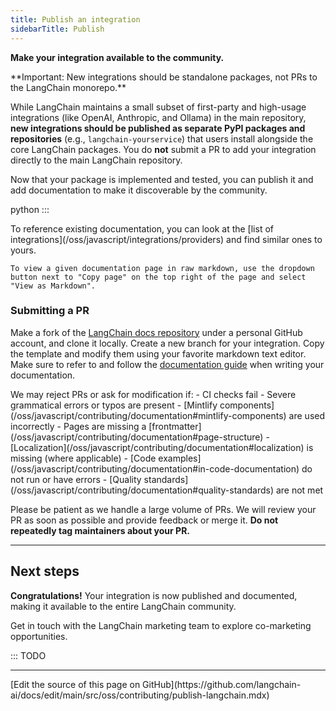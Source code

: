 ```yaml
---
title: Publish an integration
sidebarTitle: Publish
---
```


**Make your integration available to the community.**

<Warning>
**Important: New integrations should be standalone packages, not PRs to the LangChain monorepo.**

While LangChain maintains a small subset of first-party and high-usage integrations (like OpenAI, Anthropic, and Ollama) in the main repository, **new integrations should be published as separate PyPI packages and repositories** (e.g., `langchain-yourservice`) that users install alongside the core LangChain packages. You do **not** submit a PR to add your integration directly to the main LangChain repository.
</Warning>

Now that your package is implemented and tested, you can publish it and add documentation to make it discoverable by the community.

python
<CardGroup>
    <Card title="Chat models" icon="message" href="https://docs.langchain.com/oss/python/integrations/chat/TEMPLATE.mdx" arrow/>
    <Card title="Tools/toolkits" icon="wrench" href="https://docs.langchain.com/oss/python/integrations/tools/TEMPLATE.mdx" arrow/>
    <Card title="Retrievers" icon="magnifying-glass" href="https://docs.langchain.com/oss/python/integrations/retrievers/TEMPLATE.mdx" arrow/>
    <Card title="Vector stores" icon="database" href="https://docs.langchain.com/oss/python/integrations/vectorstores/TEMPLATE.mdx" arrow/>
    <Card title="Embedding models" icon="layer-group" href="https://docs.langchain.com/oss/python/integrations/text_embedding/TEMPLATE.mdx" arrow/>
</CardGroup>
:::
<CardGroup>
    <Card title="Chat models" icon="message" href="https://docs.langchain.com/oss/integrations/chat/TEMPLATE.mdx" arrow/>
    <Card title="Tools/toolkits" icon="wrench" href="https://docs.langchain.com/oss/integrations/tools/TEMPLATE.mdx" arrow/>
    <Card title="Retrievers" icon="magnifying-glass" href="https://docs.langchain.com/oss/integrations/retrievers/TEMPLATE.mdx" arrow/>
    <Card title="Vector stores" icon="database" href="https://docs.langchain.com/oss/integrations/vectorstores/TEMPLATE.mdx" arrow/>
    <Card title="Embedding models" icon="layer-group" href="https://docs.langchain.com/oss/integrations/text_embedding/TEMPLATE.mdx" arrow/>
</CardGroup>


<Tip>
    To reference existing documentation, you can look at the [list of integrations](/oss/javascript/integrations/providers) and find similar ones to yours.

    To view a given documentation page in raw markdown, use the dropdown button next to "Copy page" on the top right of the page and select "View as Markdown".
</Tip>

### Submitting a PR

Make a fork of the [LangChain docs repository](https://github.com/langchain-ai/docs) under a personal GitHub account, and clone it locally. Create a new branch for your integration. Copy the template and modify them using your favorite markdown text editor. Make sure to refer to and follow the [documentation guide](/oss/javascript/contributing/documentation) when writing your documentation.

<Warning>
    We may reject PRs or ask for modification if:
    - CI checks fail
    - Severe grammatical errors or typos are present
    - [Mintlify components](/oss/javascript/contributing/documentation#mintlify-components) are used incorrectly
    - Pages are missing a [frontmatter](/oss/javascript/contributing/documentation#page-structure)
    - [Localization](/oss/javascript/contributing/documentation#localization) is missing (where applicable)
    - [Code examples](/oss/javascript/contributing/documentation#in-code-documentation) do not run or have errors
    - [Quality standards](/oss/javascript/contributing/documentation#quality-standards) are not met
</Warning>

Please be patient as we handle a large volume of PRs. We will review your PR as soon as possible and provide feedback or merge it. **Do not repeatedly tag maintainers about your PR.**

---

## Next steps
**Congratulations!** Your integration is now published and documented, making it available to the entire LangChain community.

<Card title="Co-marketing" icon="bullhorn" href="/oss/javascript/contributing/comarketing" arrow>
    Get in touch with the LangChain marketing team to explore co-marketing opportunities.
</Card>

:::
TODO

---

<Callout icon="pen-to-square" iconType="regular">
  [Edit the source of this page on GitHub](https://github.com/langchain-ai/docs/edit/main/src/oss/contributing/publish-langchain.mdx)
</Callout>
